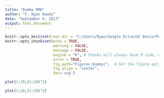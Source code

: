 ```yaml
---
title: "Dummy RMD"
author: "F. Ryan Dowdy"
date: "September 6, 2017"
output: html_document
---
```


```r
knitr::opts_knit$set(root.dir = 'C:/Users/Ryan/Google Drive/UC Davis/Publications/MFC Microbiome Paper - Experiment 15')
knitr::opts_chunk$set(echo = TRUE,
                      warning = FALSE, 
                      message = FALSE,
                      engine = "R", # Chunks will always have R code, unless noted
                      error = TRUE,
                      fig.path="Figures_Dummy/",  # Set the figure options
                      fig.align = "center",
                      dev='svg')

```

```r
plot(1:20,(1:20)^2)
```
```r
plot(1:20,(1:20)^2)
```

